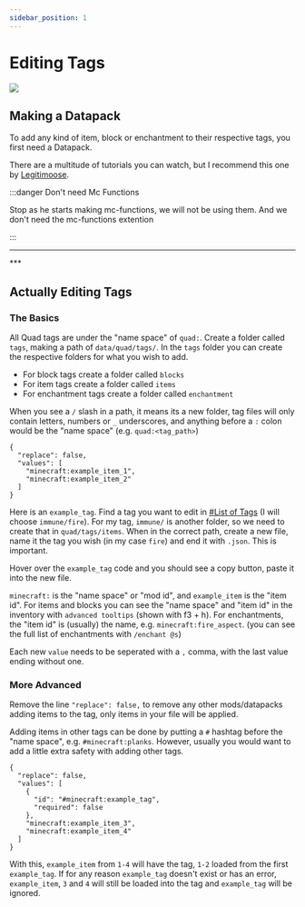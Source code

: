 ```yaml
---
sidebar_position: 1
---
```



# Editing Tags

![](https://raw.githubusercontent.com/LieOnLion/LieOnLion/main/images/strip/lol.png)

## Making a Datapack

To add any kind of item, block or enchantment to their respective tags, you first need a Datapack.

There are a multitude of tutorials you can watch, but I recommend this one by [Legitimoose](https://www.youtube.com/@Legitimoose). 

:::danger Don't need Mc Functions

Stop as he starts making mc-functions, we will not be using them.
And we don't need the mc-functions extention

:::

***
<ReactPlayer controls url='https://www.youtube.com/embed/ac6V5-KT6Rg?si=qTIiymW8mqQJOafZ' />
***

## Actually Editing Tags

### The Basics

All Quad tags are under the "name space" of `quad:`. Create a folder called `tags`, making a path of `data/quad/tags/`. In the `tags` folder you can create the respective folders for what you wish to add.

- For block tags create a folder called `blocks`
- For item tags create a folder called `items`
- For enchantment tags create a folder called `enchantment`

When you see a `/` slash in a path, it means its a new folder, tag files will only contain letters, numbers or `_` underscores, and anything before a `:` colon would be the "name space" (e.g. `quad:<tag_path>`)

```text title=" example_tag.json"
{
  "replace": false,
  "values": [
    "minecraft:example_item_1",
    "minecraft:example_item_2"
  ]
}
```

Here is an `example_tag`. Find a tag you want to edit in [#List of Tags](/getting-stared/list-of-tags) (I will choose `immune/fire`). For my tag, `immune/` is another folder, so we need to create that in `quad/tags/items`. When in the correct path, create a new file, name it the tag you wish (in my case `fire`) and end it with `.json`. This is important.

Hover over the `example_tag` code and you should see a copy button, paste it into the new file.

`minecraft:` is the "name space" or "mod id", and `example_item` is the "item id". For items and blocks you can see the "name space" and "item id" in the inventory with `advanced tooltips` (shown with f3 + h).
For enchantments, the "item id" is (usually) the name, e.g. `minecraft:fire_aspect`. (you can see the full list of enchantments with `/enchant @s`)

Each new `value` needs to be seperated with a `,` comma, with the last value ending without one.

### More Advanced

Remove the line `"replace": false,` to remove any other mods/datapacks adding items to the tag, only items in your file will be applied.

Adding items in other tags can be done by putting a `#` hashtag before the "name space", e.g. `#minecraft:planks`. However, usually you would want to add a little extra safety with adding other tags.

```text title=" example_tag_2.json"
{
  "replace": false,
  "values": [
    {
      "id": "#minecraft:example_tag",
      "required": false
    },
    "minecraft:example_item_3",
    "minecraft:example_item_4"
  ]
}
```

With this, `example_item` from `1-4` will have the tag, `1-2` loaded from the first `example_tag`. If for any reason `example_tag` doesn't exist or has an error, `example_item`, `3` and `4` will still be loaded into the tag and `example_tag` will be ignored.
